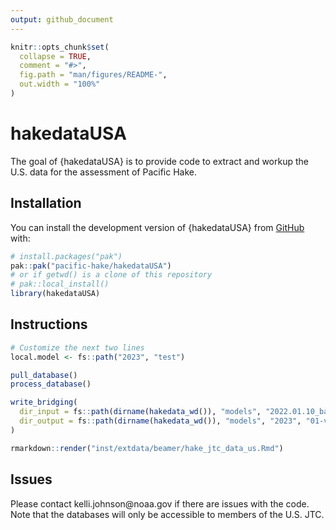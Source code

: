 ```yaml
---
output: github_document
---
```


<!-- README.md is generated from README.Rmd. Please edit that file -->

```r
knitr::opts_chunk$set(
  collapse = TRUE,
  comment = "#>",
  fig.path = "man/figures/README-",
  out.width = "100%"
)
```

# hakedataUSA

<!-- badges: start -->
<!-- badges: end -->

The goal of {hakedataUSA} is to provide code to extract and workup the U.S. data
for the assessment of Pacific Hake.

## Installation

You can install the development version of {hakedataUSA} from [GitHub](https://github.com/) with:

``` r
# install.packages("pak")
pak::pak("pacific-hake/hakedataUSA")
# or if getwd() is a clone of this repository
# pak::local_install()
library(hakedataUSA)
```

## Instructions

```r
# Customize the next two lines
local.model <- fs::path("2023", "test")

pull_database()
process_database()

write_bridging(
  dir_input = fs::path(dirname(hakedata_wd()), "models", "2022.01.10_base"),
  dir_output = fs::path(dirname(hakedata_wd()), "models", "2023", "01-version", "02-bridging-models")
)

```

```r
rmarkdown::render("inst/extdata/beamer/hake_jtc_data_us.Rmd")
```

## Issues

Please contact kelli.johnson@noaa.gov if there are issues with the code.
Note that the databases will only be accessible to members of the U.S. JTC.
